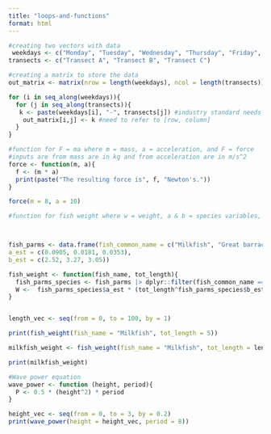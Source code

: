 ```yaml
---
title: "loops-and-functions"
format: html
---
```


```r
#creating two vectors with data 
 weekdays <- c("Monday", "Tuesday", "Wednesday", "Thursday", "Friday", "Saturday", "Sunday")
transects <- c("Transect A", "Transect B", "Transect C")

#creating a matrix to store the data 
out_matrix <- matrix(nrow = length(weekdays), ncol = length(transects))

for (i in seq_along(weekdays)){
  for (j in seq_along(transects)){
   k <- paste(weekdays[i], "-", transects[j]) #industry standard needs to store it in a variable
    out_matrix[i,j] <- k #need to refer to [row, column]
  }
}

```

```r
#function for F = ma where m = mass, a = acceleration, and F = force
#inputs are from mass are in kg and from acceleration are in m/s^2
force <- function(m, a){
  f <- (m * a)
  print(paste("The resulting force is", f, "Newton's."))
}

force(m = 8, a = 10)

```

```r
#function for fish weight where w = weight, a & b = species variables, and L = length



fish_parms <- data.frame(fish_common_name = c("Milkfish", "Great barracuda", "Giant trevally"),
a_est = c(0.0905, 0.0181, 0.0353),
b_est = c(2.52, 3.27, 3.05))

fish_weight <- function(fish_name, tot_length){
  fish_parms_species <- fish_parms |> dplyr::filter(fish_common_name == fish_name)
  W <-  fish_parms_species$a_est * (tot_length^fish_parms_species$b_est)
}


length_vec <- seq(from = 0, to = 100, by = 1)

print(fish_weight(fish_name = "Milkfish", tot_length = 5))

milkfish_weight <- fish_weight(fish_name = "Milkfish", tot_length = length_vec)

print(milkfish_weight)
```


```r
#Wave power equation
wave_power <- function (height, period){
  P <- 0.5 * (height^2) * period
}

height_vec <- seq(from = 0, to = 3, by = 0.2)
print(wave_power(height = height_vec, period = 8))

```


